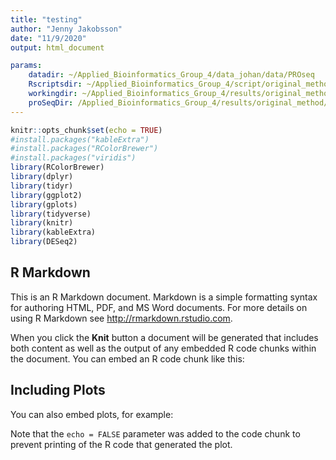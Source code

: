 ```yaml
---
title: "testing"
author: "Jenny Jakobsson"
date: "11/9/2020"
output: html_document

params: 
    datadir: ~/Applied_Bioinformatics_Group_4/data_johan/data/PROseq
    Rscriptsdir: ~/Applied_Bioinformatics_Group_4/script/original_method
    workingdir: ~/Applied_Bioinformatics_Group_4/results/original_method
    proSeqDir: /Applied_Bioinformatics_Group_4/results/original_method/PRO-seq
---
```


```r
knitr::opts_chunk$set(echo = TRUE)
#install.packages("kableExtra")
#install.packages("RColorBrewer")
#install.packages("viridis")
library(RColorBrewer)
library(dplyr)
library(tidyr)
library(ggplot2)
library(gplots)
library(tidyverse)
library(knitr)
library(kableExtra)
library(DESeq2)
```

## R Markdown

This is an R Markdown document. Markdown is a simple formatting syntax for authoring HTML, PDF, and MS Word documents. For more details on using R Markdown see <http://rmarkdown.rstudio.com>.

When you click the **Knit** button a document will be generated that includes both content as well as the output of any embedded R code chunks within the document. You can embed an R code chunk like this:

## Including Plots

You can also embed plots, for example:

Note that the `echo = FALSE` parameter was added to the code chunk to prevent printing of the R code that generated the plot.
